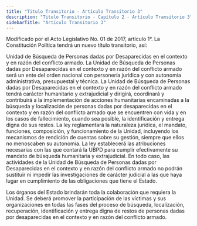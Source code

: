 ```yaml
---
title: "Titulo Transitorio - Artículo Transitorio 3"
description: "Titulo Transitorio - Capítulo 2 - Artículo Transitorio 3"
sidebarTitle: "Artículo Transitorio 3"
---
```


<Warning>Modificado por el Acto Legislativo No. 01 de 2017, artículo 1°. La Constitución Política tendrá un nuevo título transitorio, así: </Warning>

Unidad de Búsqueda de Personas dadas por Desaparecidas en el contexto y en razón del conflicto armado. La Unidad de Búsqueda de Personas dadas por Desaparecidas en el contexto y en razón del conflicto armado será un ente del orden nacional con personería jurídica y con autonomía administrativa, presupuestal y técnica. La Unidad de Búsqueda de Personas dadas por Desaparecidas en el contexto y en razón del conflicto armado tendrá carácter humanitario y extrajudicial y dirigirá, coordinará y contribuirá a la implementación de acciones humanitarias encaminadas a la búsqueda y localización de personas dadas por desaparecidas en el contexto y en razón del conflicto armado que se encuentren con vida y en los casos de fallecimiento, cuando sea posible, la identificación y entrega digna de sus restos. La ley reglamentará la naturaleza jurídica, el mandato, funciones, composición, y funcionamiento de la Unidad, incluyendo los mecanismos de rendición de cuentas sobre su gestión, siempre que ellos no menoscaben su autonomía. La ley establecerá las atribuciones necesarias con las que contará la UBPD para cumplir efectivamente su mandato de búsqueda humanitaria y extrajudicial. En todo caso, las actividades de la Unidad de Búsqueda de Personas dadas por Desaparecidas en el contexto y en razón del conflicto armado no podrán sustituir ni impedir las investigaciones de carácter judicial a las que haya lugar en cumplimiento de las obligaciones que tiene el Estado. 

Los órganos del Estado brindarán toda la colaboración que requiera la Unidad. Se deberá promover la participación de las víctimas y sus organizaciones en todas las fases del proceso de búsqueda, localización, recuperación, identificación y entrega digna de restos de personas dadas por desaparecidas en el contexto y en razón del conflicto armado. 
